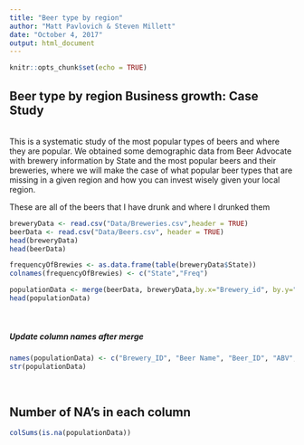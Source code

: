 ```yaml
---
title: "Beer type by region"
author: "Matt Pavlovich & Steven Millett"
date: "October 4, 2017"
output: html_document
---
```


```r
knitr::opts_chunk$set(echo = TRUE)
```



## Beer type by region Business growth: Case Study

</br>
This is a systematic study of the most popular types of beers and where they are popular. We obtained some demographic data from Beer Advocate with brewery information by State and the most popular beers and their breweries, where we will make the case of what popular beer types that are missing in a given region and how you can invest wisely given your local region. 




These are all of the beers that I have drunk and where I drunked them 
<!-- Load Data from the Data directory -->
```r
breweryData <- read.csv("Data/Breweries.csv",header = TRUE)
beerData <- read.csv("Data/Beers.csv", header = TRUE)
head(breweryData)
head(beerData)
```

<!-- This creates a new table which has the State and the number of brewies per state -->
```r

frequencyOfBrewies <- as.data.frame(table(breweryData$State))
colnames(frequencyOfBrewies) <- c("State","Freq")

```

<!-- This  joins the data on the Brewery ID attribute -->
```r

populationData <- merge(beerData, breweryData,by.x="Brewery_id", by.y="Brew_ID")
head(populationData)

```
</br>

##### Update column names after merge
```r
names(populationData) <- c("Brewery_ID", "Beer Name", "Beer_ID", "ABV", "IBU", "Style", "Ounces", "Brewery Name", "City", "State")
str(populationData)
```
</br>

## Number of NA's in each column
```r
colSums(is.na(populationData))
```